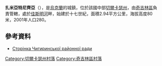 {{coord|49|11|41|N|32|19|29|E|scale:30000_region:UA|display=title}}

'''扎米亞特尼齊亞'''（{{lang-uk|Зам'ятниця}}），是[[烏克蘭|烏克蘭]]的城鎮，位於該國中部[[切爾卡瑟州|切爾卡瑟州]]，由[[奇吉林區|奇吉林區]]負責管轄，處於[[佳斯明河|佳斯明河]]畔，始建於十七世紀，面積2.94平方公里，海拔高度80米，2001年人口280。

==參考資料==
*[https://web.archive.org/web/20080803113741/http://oblrada.ck.ua/chigirin/naselenist.htm Сторінка Чигиринської районної ради]

[[Category:切爾卡瑟州村落|Category:切爾卡瑟州村落]]
[[Category:奇吉林區村落|Category:奇吉林區村落]]


{{Cherkasy-geo-stub}}